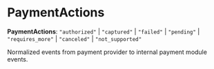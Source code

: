 
# PaymentActions

 **PaymentActions**: `"authorized"` \| `"captured"` \| `"failed"` \| `"pending"` \| `"requires_more"` \| `"canceled"` \| `"not_supported"`

Normalized events from payment provider to internal payment module events.
